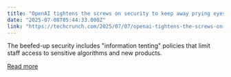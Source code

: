 ```yaml
---
title: "OpenAI tightens the screws on security to keep away prying eyes"
date: "2025-07-08T05:44:33.000Z"
link: "https://techcrunch.com/2025/07/07/openai-tightens-the-screws-on-security-to-keep-away-prying-eyes/"
---
```


The beefed-up security includes "information tenting" policies that limit staff access to sensitive algorithms and new products.

[Read more](https://techcrunch.com/2025/07/07/openai-tightens-the-screws-on-security-to-keep-away-prying-eyes/)
